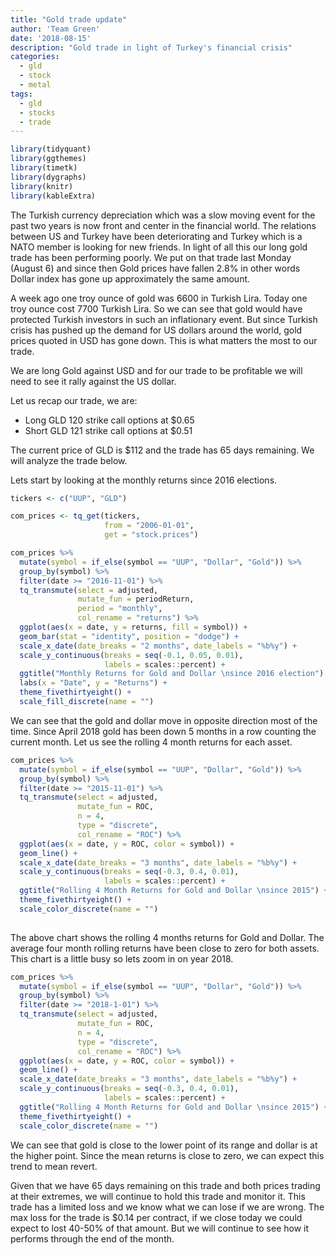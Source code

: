 ```yaml
---
title: "Gold trade update"
author: 'Team Green'
date: '2018-08-15'
description: "Gold trade in light of Turkey's financial crisis"
categories:
  - gld 
  - stock
  - metal
tags:
  - gld
  - stocks
  - trade
---
```


```r

library(tidyquant)
library(ggthemes)
library(timetk)
library(dygraphs)
library(knitr)
library(kableExtra)

```


The Turkish currency depreciation which was a slow moving event for the past two years is now front and center in the financial world. The relations between US and Turkey have been deteriorating and Turkey which is a NATO member is looking for new friends. 
In light of all this our long gold trade has been performing poorly. We put on that trade last Monday (August 6) and since then Gold prices have fallen 2.8% in other words Dollar index has gone up approximately the same amount.

A week ago one troy ounce of gold was 6600 in Turkish Lira. Today one troy ounce cost 7700 Turkish Lira. So we can see that gold would have protected Turkish investors in such an inflationary event. But since Turkish crisis has pushed up the demand for US dollars around the world, gold prices quoted in USD has gone down. This is what matters the most to our trade.

We are long Gold against USD and for our trade to be profitable we will need to see it rally against the US dollar.

Let us recap our trade, we are:

- Long GLD 120 strike call options at $0.65
- Short GLD 121 strike call options at $0.51

The current price of GLD is $112 and the trade has 65 days remaining. We will analyze the trade below. 

Lets start by looking at the monthly returns since 2016 elections.

```r

tickers <- c("UUP", "GLD")

com_prices <- tq_get(tickers,
                     from = "2006-01-01",
                     get = "stock.prices")

com_prices %>%
  mutate(symbol = if_else(symbol == "UUP", "Dollar", "Gold")) %>%
  group_by(symbol) %>%
  filter(date >= "2016-11-01") %>%
  tq_transmute(select = adjusted,
               mutate_fun = periodReturn,
               period = "monthly",
               col_rename = "returns") %>%
  ggplot(aes(x = date, y = returns, fill = symbol)) +
  geom_bar(stat = "identity", position = "dodge") +
  scale_x_date(date_breaks = "2 months", date_labels = "%b%y") +
  scale_y_continuous(breaks = seq(-0.1, 0.05, 0.01),
                     labels = scales::percent) +
  ggtitle("Monthly Returns for Gold and Dollar \nsince 2016 election") +
  labs(x = "Date", y = "Returns") +
  theme_fivethirtyeight() +
  scale_fill_discrete(name = "")

```

We can see that the gold and dollar move in opposite direction most of the time. Since April 2018 gold has been down 5 months in a row counting the current month. Let us see the rolling 4 month returns for each asset.

```r

com_prices %>%
  mutate(symbol = if_else(symbol == "UUP", "Dollar", "Gold")) %>%
  group_by(symbol) %>%
  filter(date >= "2015-11-01") %>%
  tq_transmute(select = adjusted,
               mutate_fun = ROC,
               n = 4,
               type = "discrete",
               col_rename = "ROC") %>%
  ggplot(aes(x = date, y = ROC, color = symbol)) +
  geom_line() +
  scale_x_date(date_breaks = "3 months", date_labels = "%b%y") +
  scale_y_continuous(breaks = seq(-0.3, 0.4, 0.01),
                     labels = scales::percent) +
  ggtitle("Rolling 4 Month Returns for Gold and Dollar \nsince 2015") +
  theme_fivethirtyeight() +
  scale_color_discrete(name = "")
  

```
The above chart shows the rolling 4 months returns for Gold and Dollar. The average four month rolling returns have been close to zero for both assets. This chart is a little busy so lets zoom in on year 2018.

```r

com_prices %>%
  mutate(symbol = if_else(symbol == "UUP", "Dollar", "Gold")) %>%
  group_by(symbol) %>%
  filter(date >= "2018-1-01") %>%
  tq_transmute(select = adjusted,
               mutate_fun = ROC,
               n = 4,
               type = "discrete",
               col_rename = "ROC") %>%
  ggplot(aes(x = date, y = ROC, color = symbol)) +
  geom_line() +
  scale_x_date(date_breaks = "3 months", date_labels = "%b%y") +
  scale_y_continuous(breaks = seq(-0.3, 0.4, 0.01),
                     labels = scales::percent) +
  ggtitle("Rolling 4 Month Returns for Gold and Dollar \nsince 2015") +
  theme_fivethirtyeight() +
  scale_color_discrete(name = "")

```

We can see that gold is close to the lower point of its range and dollar is at the higher point. Since the mean returns is close to zero, we can expect this trend to mean revert.

Given that we have 65 days remaining on this trade and both prices trading at their extremes, we will continue to hold this trade and monitor it. This trade has a limited loss and we know what we can lose if we are wrong. The max loss for the trade is $0.14 per contract, if we close today we could expect to lost 40-50% of that amount. But we will continue to see how it performs through the end of the month.

